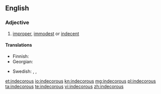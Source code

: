 ==English==

===Adjective===
{{en-adj}}

# [[improper]], [[immodest]] or [[indecent]]

====Translations====
{{trans-top|improper}}
* Finnish: {{t-|fi|sopimaton}}
* Georgian: {{t-|ka|უდიერი|sc=Geor|tr=udieri}}
{{trans-mid}}
* Swedish: {{t-|sv|opassande}}, {{t+|sv|otillbörlig}}, {{t-|sv|otillständig}}
{{trans-bottom}}

[[et:indecorous]]
[[io:indecorous]]
[[kn:indecorous]]
[[mg:indecorous]]
[[pl:indecorous]]
[[ta:indecorous]]
[[te:indecorous]]
[[vi:indecorous]]
[[zh:indecorous]]